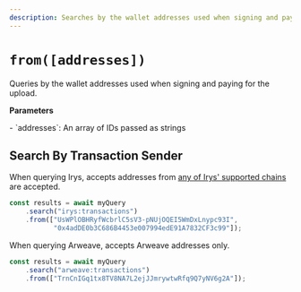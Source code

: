 ```yaml
---
description: Searches by the wallet addresses used when signing and paying for the upload
---
```



# `from([addresses])`

Queries by the wallet addresses used when signing and paying for the upload. 

**Parameters**
<div className="-mt-6" />
-   `addresses`: An array of IDs passed as strings

## Search By **Transaction Sender**

When querying Irys, accepts addresses from [any of Irys' supported chains](/overview/supported-tokens) are accepted.

```js
const results = await myQuery
	.search("irys:transactions")
	.from(["UsWPlOBHRyfWcbrlC5sV3-pNUjOQEI5WmDxLnypc93I", 
	       "0x4adDE0b3C686B4453e007994edE91A7832CF3c99"]);
```

When querying Arweave, accepts Arweave addresses only.

```js
const results = await myQuery
	.search("arweave:transactions")
	.from(["TrnCnIGq1tx8TV8NA7L2ejJJmrywtwRfq9Q7yNV6g2A"]);
```